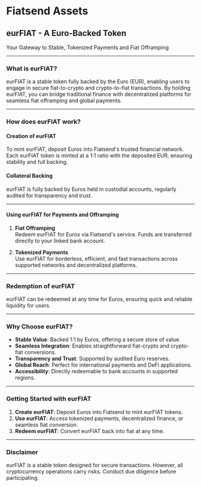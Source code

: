 # Fiatsend Assets

## eurFIAT - A Euro-Backed Token

Your Gateway to Stable, Tokenized Payments and Fiat Offramping

---

### What is eurFIAT?

eurFIAT is a stable token fully backed by the Euro (EUR), enabling users to engage in secure fiat-to-crypto and crypto-to-fiat transactions. By holding eurFIAT, you can bridge traditional finance with decentralized platforms for seamless fiat offramping and global payments.

---

### How does eurFIAT work?

#### **Creation of eurFIAT**

To mint eurFIAT, deposit Euros into Fiatsend's trusted financial network. Each eurFIAT token is minted at a 1:1 ratio with the deposited EUR, ensuring stability and full backing.

#### **Collateral Backing**

eurFIAT is fully backed by Euros held in custodial accounts, regularly audited for transparency and trust.

---

#### **Using eurFIAT for Payments and Offramping**

1. **Fiat Offramping**  
   Redeem eurFIAT for Euros via Fiatsend's service. Funds are transferred directly to your linked bank account.

2. **Tokenized Payments**  
   Use eurFIAT for borderless, efficient, and fast transactions across supported networks and decentralized platforms.

---

### Redemption of eurFIAT

eurFIAT can be redeemed at any time for Euros, ensuring quick and reliable liquidity for users.

---

### Why Choose eurFIAT?

- **Stable Value**: Backed 1:1 by Euros, offering a secure store of value.
- **Seamless Integration**: Enables straightforward fiat-crypto and crypto-fiat conversions.
- **Transparency and Trust**: Supported by audited Euro reserves.
- **Global Reach**: Perfect for international payments and DeFi applications.
- **Accessibility**: Directly redeemable to bank accounts in supported regions.

---

### Getting Started with eurFIAT

1. **Create eurFIAT**: Deposit Euros into Fiatsend to mint eurFIAT tokens.
2. **Use eurFIAT**: Access tokenized payments, decentralized finance, or seamless fiat conversion.
3. **Redeem eurFIAT**: Convert eurFIAT back into fiat at any time.

---

### Disclaimer

eurFIAT is a stable token designed for secure transactions. However, all cryptocurrency operations carry risks. Conduct due diligence before participating.
